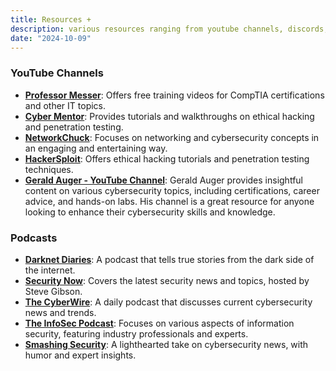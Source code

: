 ```yaml
---
title: Resources +
description: various resources ranging from youtube channels, discords, podcasts, and etc
date: "2024-10-09"
---
```


### YouTube Channels
- **[Professor Messer](https://www.youtube.com/user/professormesser)**: Offers free training videos for CompTIA certifications and other IT topics.
- **[Cyber Mentor](https://www.youtube.com/c/TheCyberMentor)**: Provides tutorials and walkthroughs on ethical hacking and penetration testing.
- **[NetworkChuck](https://www.youtube.com/c/NetworkChuck)**: Focuses on networking and cybersecurity concepts in an engaging and entertaining way.
- **[HackerSploit](https://www.youtube.com/c/HackerSploit)**: Offers ethical hacking tutorials and penetration testing techniques.
- **[Gerald Auger - YouTube Channel](https://www.youtube.com/c/GeraldAuger)**: Gerald Auger provides insightful content on various cybersecurity topics, including certifications, career advice, and hands-on labs. His channel is a great resource for anyone looking to enhance their cybersecurity skills and knowledge.


### Podcasts
- **[Darknet Diaries](https://darknetdiaries.com/)**: A podcast that tells true stories from the dark side of the internet.
- **[Security Now](https://www.grc.com/securitynow.htm)**: Covers the latest security news and topics, hosted by Steve Gibson.
- **[The CyberWire](https://www.cyberwire.com/podcasts/cyberwire-daily-briefing/)**: A daily podcast that discusses current cybersecurity news and trends.
- **[The InfoSec Podcast](https://www.infosecpodcast.com/)**: Focuses on various aspects of information security, featuring industry professionals and experts.
- **[Smashing Security](https://www.smashingsecurity.com/)**: A lighthearted take on cybersecurity news, with humor and expert insights.

